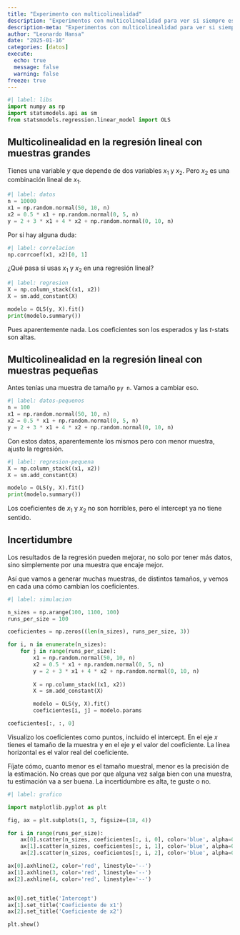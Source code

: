 ```yaml
---
title: "Experimento con multicolinealidad"
description: "Experimentos con multicolinealidad para ver si siempre es tan mala como se dice en la regresión lineal"
description-meta: "Experimentos con multicolinealidad para ver si siempre es tan mala como se dice en la regresión lineal"
author: "Leonardo Hansa"
date: "2025-01-16"
categories: [datos]
execute: 
  echo: true
  message: false
  warning: false
freeze: true
---
```


```python
#| label: libs
import numpy as np
import statsmodels.api as sm
from statsmodels.regression.linear_model import OLS
```

## Multicolinealidad en la regresión lineal con muestras grandes

Tienes una variable $y$ que depende de dos variables $x_1$ y $x_2$. Pero $x_2$ es una combinación lineal de $x_1$. 

```python
#| label: datos
n = 10000
x1 = np.random.normal(50, 10, n)
x2 = 0.5 * x1 + np.random.normal(0, 5, n)
y = 2 + 3 * x1 + 4 * x2 + np.random.normal(0, 10, n)
```

Por si hay alguna duda:

```python
#| label: correlacion
np.corrcoef(x1, x2)[0, 1]
```


¿Qué pasa si usas $x_1$ y $x_2$ en una regresión lineal?

```python
#| label: regresion
X = np.column_stack((x1, x2))
X = sm.add_constant(X)

modelo = OLS(y, X).fit()
print(modelo.summary())
```

Pues aparentemente nada. Los coeficientes son los esperados y las $t$-stats son altas.

## Multicolinealidad en la regresión lineal con muestras pequeñas

Antes tenías una muestra de tamaño `py n`. Vamos a cambiar eso.


```python
#| label: datos-pequenos
n = 100
x1 = np.random.normal(50, 10, n)
x2 = 0.5 * x1 + np.random.normal(0, 5, n)
y = 2 + 3 * x1 + 4 * x2 + np.random.normal(0, 10, n)
```

Con estos datos, aparentemente los mismos pero con menor muestra, ajusto la regresión. 

```python
#| label: regresion-pequena
X = np.column_stack((x1, x2))
X = sm.add_constant(X)

modelo = OLS(y, X).fit()
print(modelo.summary())
```

Los coeficientes de $x_1$ y $x_2$ no son horribles, pero el intercept ya no tiene sentido. 

## Incertidumbre

Los resultados de la regresión pueden mejorar, no solo por tener más datos, sino simplemente por una muestra que encaje mejor. 

Así que vamos a generar muchas muestras, de distintos tamaños, y vemos en cada una cómo cambian los coeficientes.

```python
#| label: simulacion

n_sizes = np.arange(100, 1100, 100)
runs_per_size = 100

coeficientes = np.zeros((len(n_sizes), runs_per_size, 3))

for i, n in enumerate(n_sizes):
    for j in range(runs_per_size):
        x1 = np.random.normal(50, 10, n)
        x2 = 0.5 * x1 + np.random.normal(0, 5, n)
        y = 2 + 3 * x1 + 4 * x2 + np.random.normal(0, 10, n)
        
        X = np.column_stack((x1, x2))
        X = sm.add_constant(X)

        modelo = OLS(y, X).fit()
        coeficientes[i, j] = modelo.params

coeficientes[:, :, 0]
```

Visualizo los coeficientes como puntos, incluido el intercept. En el eje $x$ tienes el tamaño de la muestra y en el eje $y$ el valor del coeficiente. La línea horizontal es el valor real del coeficiente.

Fíjate cómo, cuanto menor es el tamaño muestral, menor es la precisión de la estimación. No creas que por que alguna vez salga bien con una muestra, tu estimación va a ser buena. La incertidumbre es alta, te guste o no.

```python
#| label: grafico

import matplotlib.pyplot as plt

fig, ax = plt.subplots(1, 3, figsize=(18, 4))

for i in range(runs_per_size):
    ax[0].scatter(n_sizes, coeficientes[:, i, 0], color='blue', alpha=0.1)
    ax[1].scatter(n_sizes, coeficientes[:, i, 1], color='blue', alpha=0.1)
    ax[2].scatter(n_sizes, coeficientes[:, i, 2], color='blue', alpha=0.1)

ax[0].axhline(2, color='red', linestyle='--')
ax[1].axhline(3, color='red', linestyle='--')
ax[2].axhline(4, color='red', linestyle='--')


ax[0].set_title('Intercept')
ax[1].set_title('Coeficiente de x1')
ax[2].set_title('Coeficiente de x2')

plt.show()
```